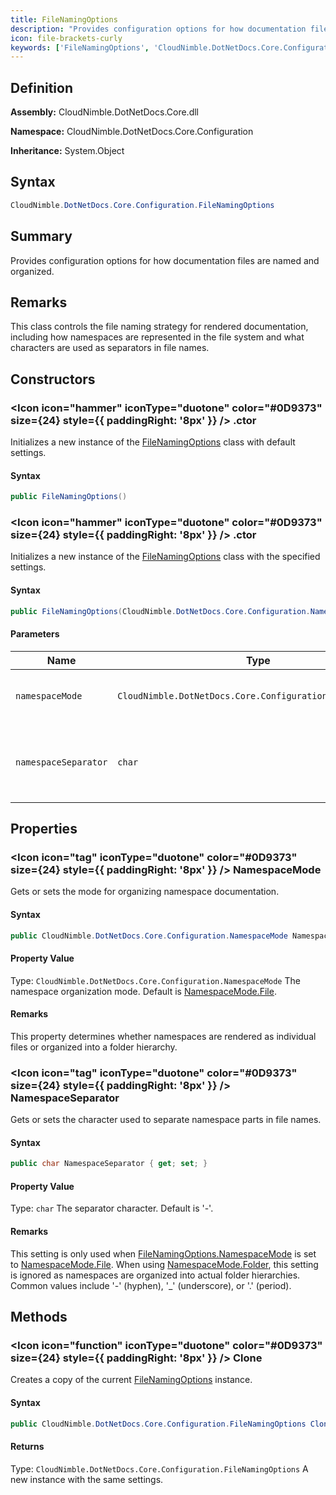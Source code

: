 ```yaml
---
title: FileNamingOptions
description: "Provides configuration options for how documentation files are named and organized."
icon: file-brackets-curly
keywords: ['FileNamingOptions', 'CloudNimble.DotNetDocs.Core.Configuration.FileNamingOptions', 'CloudNimble.DotNetDocs.Core.Configuration', 'class', 'System.Object']
---
```


## Definition

**Assembly:** CloudNimble.DotNetDocs.Core.dll

**Namespace:** CloudNimble.DotNetDocs.Core.Configuration

**Inheritance:** System.Object

## Syntax

```csharp
CloudNimble.DotNetDocs.Core.Configuration.FileNamingOptions
```

## Summary

Provides configuration options for how documentation files are named and organized.

## Remarks

This class controls the file naming strategy for rendered documentation, including
            how namespaces are represented in the file system and what characters are used
            as separators in file names.

## Constructors

### <Icon icon="hammer" iconType="duotone" color="#0D9373" size={24} style={{ paddingRight: '8px' }} />  .ctor

Initializes a new instance of the [FileNamingOptions](/api-reference/CloudNimble/DotNetDocs/Core/Configuration/FileNamingOptions) class with default settings.

#### Syntax

```csharp
public FileNamingOptions()
```

### <Icon icon="hammer" iconType="duotone" color="#0D9373" size={24} style={{ paddingRight: '8px' }} />  .ctor

Initializes a new instance of the [FileNamingOptions](/api-reference/CloudNimble/DotNetDocs/Core/Configuration/FileNamingOptions) class with the specified settings.

#### Syntax

```csharp
public FileNamingOptions(CloudNimble.DotNetDocs.Core.Configuration.NamespaceMode namespaceMode, char namespaceSeparator = '-')
```

#### Parameters

| Name | Type | Description |
|------|------|-------------|
| `namespaceMode` | `CloudNimble.DotNetDocs.Core.Configuration.NamespaceMode` | The namespace organization mode. |
| `namespaceSeparator` | `char` | The character to use as a namespace separator in file names. |

## Properties

### <Icon icon="tag" iconType="duotone" color="#0D9373" size={24} style={{ paddingRight: '8px' }} />  NamespaceMode

Gets or sets the mode for organizing namespace documentation.

#### Syntax

```csharp
public CloudNimble.DotNetDocs.Core.Configuration.NamespaceMode NamespaceMode { get; set; }
```

#### Property Value

Type: `CloudNimble.DotNetDocs.Core.Configuration.NamespaceMode`
The namespace organization mode. Default is [NamespaceMode.File](/api-reference/CloudNimble/DotNetDocs/Core/Configuration/NamespaceMode#file).

#### Remarks

This property determines whether namespaces are rendered as individual files
            or organized into a folder hierarchy.

### <Icon icon="tag" iconType="duotone" color="#0D9373" size={24} style={{ paddingRight: '8px' }} />  NamespaceSeparator

Gets or sets the character used to separate namespace parts in file names.

#### Syntax

```csharp
public char NamespaceSeparator { get; set; }
```

#### Property Value

Type: `char`
The separator character. Default is '-'.

#### Remarks

This setting is only used when [FileNamingOptions.NamespaceMode](/api-reference/CloudNimble/DotNetDocs/Core/Configuration/FileNamingOptions#namespacemode) is set to [NamespaceMode.File](/api-reference/CloudNimble/DotNetDocs/Core/Configuration/NamespaceMode#file).
            When using [NamespaceMode.Folder](/api-reference/CloudNimble/DotNetDocs/Core/Configuration/NamespaceMode#folder), this setting is ignored as namespaces
            are organized into actual folder hierarchies.
            Common values include '-' (hyphen), '_' (underscore), or '.' (period).

## Methods

### <Icon icon="function" iconType="duotone" color="#0D9373" size={24} style={{ paddingRight: '8px' }} />  Clone

Creates a copy of the current [FileNamingOptions](/api-reference/CloudNimble/DotNetDocs/Core/Configuration/FileNamingOptions) instance.

#### Syntax

```csharp
public CloudNimble.DotNetDocs.Core.Configuration.FileNamingOptions Clone()
```

#### Returns

Type: `CloudNimble.DotNetDocs.Core.Configuration.FileNamingOptions`
A new instance with the same settings.

